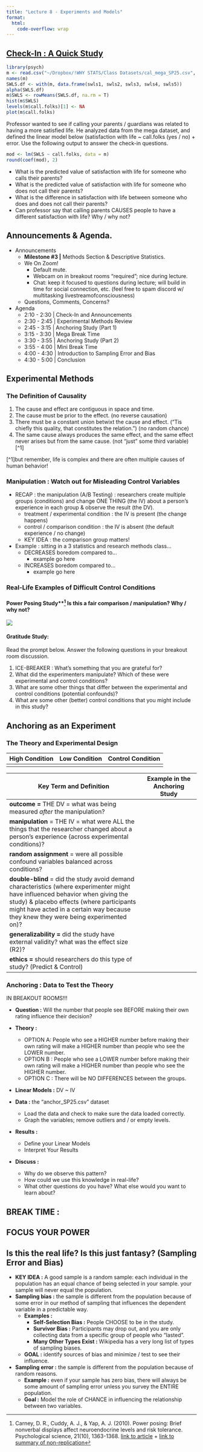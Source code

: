 ```yaml
---
title: "Lecture 8 - Experiments and Models"
format: 
  html:
    code-overflow: wrap
---
```


## [Check-In : A Quick Study](https://docs.google.com/forms/d/e/1FAIpQLScvaoHqhyguIXKfj9m7q5ykKMryRI9exKUdRU_7l98xAjU4dw/viewform?usp=sf_link)

```r
library(psych)
m <- read.csv("~/Dropbox/!WHY STATS/Class Datasets/cal_mega_SP25.csv", stringsAsFactors = T)
names(m)
SWLS.df <- with(m, data.frame(swls1, swls2, swls3, swls4, swls5))
alpha(SWLS.df)
m$SWLS <- rowMeans(SWLS.df, na.rm = T)
hist(m$SWLS)
levels(m$call.folks)[1] <- NA
plot(m$call.folks)
```

Professor wanted to see if calling your parents / guardians was related to having a more satisfied life. He analyzed data from the mega dataset, and defined the linear model below (satisfaction with life \~ call.folks (yes / no) + error. Use the following output to answer the check-in questions.

```r
mod <- lm(SWLS ~ call.folks, data = m)
round(coef(mod), 2)
```

-   What is the predicted value of satisfaction with life for someone who calls their parents?
-   What is the predicted value of satisfaction with life for someone who does not call their parents?
-   What is the difference in satisfaction with life between someone who does and does not call their parents?
-   Can professor say that calling parents CAUSES people to have a different satisfaction with life? Why / why not?

## Announcements & Agenda.

-   Announcements
    -   **Milestone #3 \|** Methods Section & Descriptive Statistics.
    -   We On Zoom!
        -   Default mute.
        -   Webcam on in breakout rooms "required"; nice during lecture.
        -   Chat: keep it focused to questions during lecture; will build in time for social connection, etc. (feel free to spam discord w/ multitasking livestreamofconsciousness)
    -   Questions, Comments, Concerns?
-   Agenda
    -   2:10 - 2:30 \| Check-In and Announcements
    -   2:30 - 2:45 \| Experimental Methods Review
    -   2:45 - 3:15 \| Anchoring Study (Part 1)
    -   3:15 - 3:30 \| Mega Break Time
    -   3:30 - 3:55 \| Anchoring Study (Part 2)
    -   3:55 - 4:00 \| Mini Break Time
    -   4:00 - 4:30 \| Introduction to Sampling Error and Bias
    -   4:30 - 5:00 \| Conclusion

## Experimental Methods

### The Definition of Causality

1.  The cause and effect are contiguous in space and time.
2.  The cause must be prior to the effect. (no reverse causation)
3.  There must be a constant union betwixt the cause and effect. (“Tis chiefly this quality, that constitutes the relation.”) (no random chance)
4.  The same cause always produces the same effect, and the same effect never arises but from the same cause. (not "just" some third variable)\[\^1\]

\[\^1\]but remember, life is complex and there are often multiple causes of human behavior!

### Manipulation : Watch out for Misleading Control Variables

-   RECAP : the manipulation (A/B Testing) : researchers create multiple groups (conditions) and change ONE THING (the IV) about a person’s experience in each group & observe the result (the DV).
    -   treatment / experimental condition : the IV is present (the change happens)
    -   control / comparison condition : the IV is absent (the default experience / no change)
    -   KEY IDEA : the comparison group matters!
-   Example : sitting in a 3 statistics and research methods class…
    -   DECREASES boredom compared to…
        -   example go here
    -   INCREASES boredom compared to…
        -   example go here

### Real-Life Examples of Difficult Control Conditions

#### Power Posing Study**[^1] Is this a fair comparison / manipulation? Why / why not?
![](images/clipboard-2384287427.png)

#### Gratitude Study:
Read the prompt below. Answer the following questions in your breakout room discussion.

1. ICE-BREAKER : What's something that you are grateful for?
2. What did the experimenters manipulate? Which of these were experimental and control conditions?
3. What are some other things that differ between the experimental and control conditions (potential confounds)?
4. What are some other (better) control conditions that you might include in this study?

[](images/clipboard-2207627893.png)

[^1]: Carney, D. R., Cuddy, A. J., & Yap, A. J. (2010). Power posing: Brief nonverbal displays affect neuroendocrine levels and risk tolerance. Psychological science, 21(10), 1363-1368. [link to article](https://faculty.haas.berkeley.edu/dana_carney/power.poses.PS.2010.pdf) + [link to summary of non-replication](https://www.sciencedaily.com/releases/2017/09/170911095932.htm)

## Anchoring as an Experiment

### The Theory and Experimental Design

| High Condition | Low Condition | Control Condition |
|----------------|---------------|-------------------|
|                |               |                   |

| Key Term and Definition                                                                                                                                                                                                                                             | Example in the Anchoring Study |
|---------------------------------------------------|---------------------|
| **outcome =** THE DV = what was being measured *after* the manipulation?                                                                                                                                                                                            |                                |
| **manipulation** = THE IV = what were ALL the things that the researcher changed about a person's experience (across experimental conditions)?                                                                                                                      |                                |
| **random assignment** = were all possible confound variables balanced across conditions?                                                                                                                                                                            |                                |
| **double-blind** = did the study avoid demand characteristics (where experimenter might have influenced behavior when giving the study) & placebo effects (where participants might have acted in a certain way because they knew they were being experimented on)? |                                |
| **generalizability =** did the study have external validity? what was the effect size (R2)?                                                                                                                                                                         |                                |
| **ethics =** should researchers do this type of study? (Predict & Control)                                                                                                                                                                                          |                                |

### Anchoring : Data to Test the Theory

IN BREAKOUT ROOMS!!!

-   **Question :** Will the number that people see BEFORE making their own rating influence their decision?

-   **Theory :**

    -   OPTION A: People who see a HIGHER number before making their own rating will make a HIGHER number than people who see the LOWER number.
    -   OPTION B : People who see a LOWER number before making their own rating will make a HIGHER number than people who see the HIGHER number.
    -   OPTION C : There will be NO DIFFERENCES between the groups.

-   **Linear Models :** DV \~ IV

-   **Data :** the “anchor_SP25.csv" dataset

    -   Load the data and check to make sure the data loaded correctly.
    -   Graph the variables; remove outliers and / or empty levels.

-   **Results :**

    -   Define your Linear Models
    -   Interpret Your Results

-   **Discuss :**

    -   Why do we observe this pattern?
    -   How could we use this knowledge in real-life?
    -   What other questions do you have? What else would you want to learn about?

## BREAK TIME :

## FOCUS YOUR POWER

## Is this the real life? Is this just fantasy? (Sampling Error and Bias)

-   **KEY IDEA :** A good sample is a random sample: each individual in the population has an equal chance of being selected in your sample. your sample will never equal the population.
-   **Sampling bias :** the sample is different from the population because of some error in our method of sampling that influences the dependent variable in a predictable way.
    -   **Examples :**
        -   **Self-Selection Bias :** People CHOOSE to be in the study.
        -   **Survivor Bias :** Participants may drop out, and you are only collecting data from a specific group of people who “lasted”.
        -   **Many Other Types Exist :** Wikipedia has a very long list of types of sampling biases.
    -   **GOAL :** identify sources of bias and minimize / test to see their influence.
-   **Sampling error :** the sample is different from the population because of random reasons.
    -   **Example :** even if your sample has zero bias, there will always be some amount of sampling error unless you survey the ENTIRE population.
    -   **Goal :** Model the role of CHANCE in influencing the relationship between two variables.
